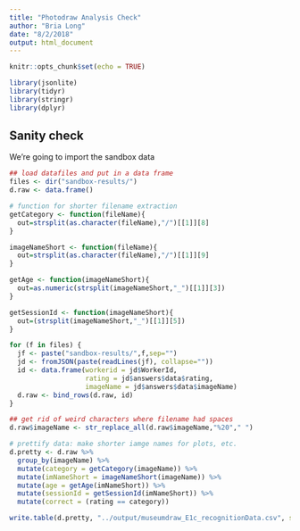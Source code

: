 ```yaml
---
title: "Photodraw Analysis Check"
author: "Bria Long"
date: "8/2/2018"
output: html_document
---
```


```r
knitr::opts_chunk$set(echo = TRUE)

library(jsonlite)
library(tidyr)
library(stringr)
library(dplyr)

```

## Sanity check

We're going to import the sandbox data

```r

## load datafiles and put in a data frame
files <- dir("sandbox-results/")
d.raw <- data.frame()

# function for shorter filename extraction
getCategory <- function(fileName){
  out=strsplit(as.character(fileName),"/")[[1]][8]
}

imageNameShort <- function(fileName){
  out=strsplit(as.character(fileName),"/")[[1]][9]
}

getAge <- function(imageNameShort){
  out=as.numeric(strsplit(imageNameShort,"_")[[1]][3])
}

getSessionId <- function(imageNameShort){
  out=(strsplit(imageNameShort,"_")[[1]][5])
}

```

```r
for (f in files) {
  jf <- paste("sandbox-results/",f,sep="")
  jd <- fromJSON(paste(readLines(jf), collapse=""))
  id <- data.frame(workerid = jd$WorkerId, 
                   rating = jd$answers$data$rating,
                   imageName = jd$answers$data$imageName)
  d.raw <- bind_rows(d.raw, id)
}

## get rid of weird characters where filename had spaces
d.raw$imageName <- str_replace_all(d.raw$imageName,"%20"," ")

# prettify data: make shorter iamge names for plots, etc.
d.pretty <- d.raw %>%
  group_by(imageName) %>%
  mutate(category = getCategory(imageName)) %>%
  mutate(imNameShort = imageNameShort(imageName)) %>%
  mutate(age = getAge(imNameShort)) %>%
  mutate(sessionId = getSessionId(imNameShort)) %>%
  mutate(correct = (rating == category))

write.table(d.pretty, "../output/museumdraw_E1c_recognitionData.csv", sep=",")

```




<!-- files <- dir("sandbox-results") -->

<!-- raw_data <- data_frame() -->
<!-- for (f in files) { -->
<!--   jf <- paste("sandbox-results/",f,sep="") -->
<!--   jd <- fromJSON(paste(readLines(jf), collapse="")) -->
<!--   id <- as_data_frame(jd$answers$data$data) %>% -->
<!--     mutate(workerid = jd$WorkerId) -->

<!--   rating = jd$answers$data$rating, imageName = jd$answers$data$imageName)  -->
<!--   raw_data <- bind_rows(raw_data, id) -->
<!-- } -->

<!-- raw_data -->



